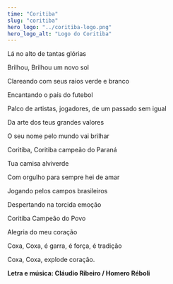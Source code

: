 ```yaml
---
time: "Coritiba"
slug: "coritiba"
hero_logo: "../coritiba-logo.png"
hero_logo_alt: "Logo do Coritiba"
---
```


Lá no alto de tantas glórias  


Brilhou, Brilhou um novo sol  


Clareando com seus raios verde e branco

Encantando o país do futebol

Palco de artistas, jogadores, de um passado sem igual

Da arte dos teus grandes valores

O seu nome pelo mundo vai brilhar

Coritiba, Coritiba campeão do Paraná

Tua camisa alviverde

Com orgulho para sempre hei de amar

Jogando pelos campos brasileiros

Despertando na torcida emoção

Coritiba Campeão do Povo

Alegria do meu coração

Coxa, Coxa, é garra, é força, é tradição

Coxa, Coxa, explode coração.




**Letra e música: Cláudio Ribeiro / Homero Réboli**
